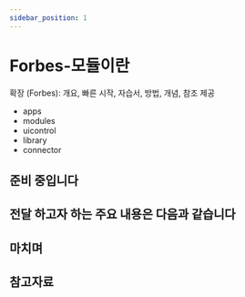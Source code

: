 ```yaml
---
sidebar_position: 1
---
```


# Forbes-모듈이란

확장 (Forbes): 개요, 빠른 시작, 자습서, 방법, 개념, 참조 제공
* apps
* modules
* uicontrol
* library
* connector

## 준비 중입니다


## 전달 하고자 하는 주요 내용은 다음과 같습니다


## 마치며


## 참고자료
